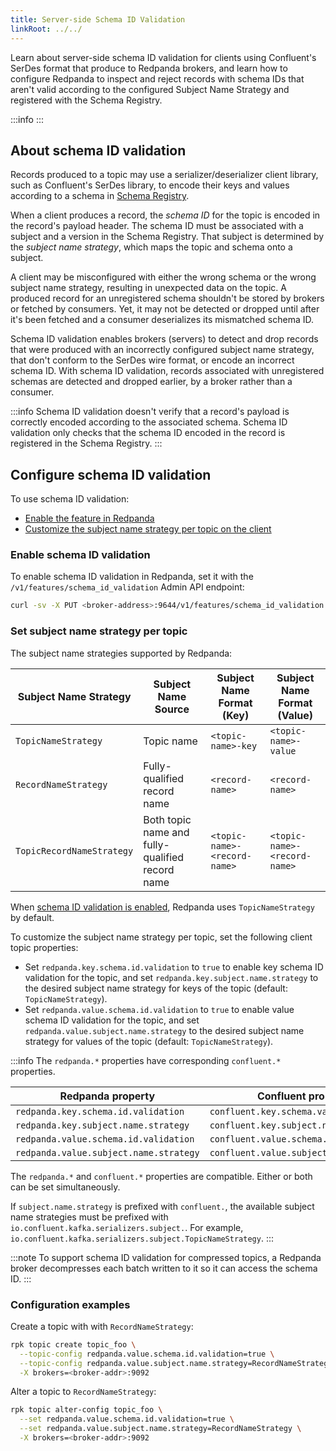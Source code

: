 ```yaml
---
title: Server-side Schema ID Validation
linkRoot: ../../
---
```


<head>
    <meta name="title" content="Server-side Schema ID Validation | Redpanda Docs"/>
    <meta name="description" content="Learn about server-side schema ID validation for clients using Confluent's SerDes format that produce to Redpanda brokers, and learn how to configure Redpanda to inspect and reject records with schema IDs that aren't valid according to the configured Subject Name Strategy and registered with the Schema Registry."/>
    <link rel="canonical" href="https://docs.redpanda.com/manage/schema-registry/" />
</head>


Learn about server-side schema ID validation for clients using Confluent's SerDes format that produce to Redpanda brokers, and learn how to configure Redpanda to inspect and reject records with schema IDs that aren't valid according to the configured Subject Name Strategy and registered with the Schema Registry.

:::info
<EnterpriseLicenseNote frontmatter={frontMatter}/>
:::

## About schema ID validation

Records produced to a topic may use a serializer/deserializer client library, such as Confluent's SerDes library, to encode their keys and values according to a schema in [Schema Registry](../schema-registry).

When a client produces a record, the *schema ID* for the topic is encoded in the record's payload header. 
The schema ID must be associated with a subject and a version in the Schema Registry. That subject is determined by the *subject name strategy*, which maps the topic and schema onto a subject.

A client may be misconfigured with either the wrong schema or the wrong subject name strategy, resulting in unexpected data on the topic. A produced record for an unregistered schema shouldn't be stored by brokers or fetched by consumers. Yet, it may not be detected or dropped until after it's been fetched and a consumer deserializes its mismatched schema ID.


Schema ID validation enables brokers (servers) to detect and drop records that were produced with an incorrectly configured subject name strategy, that don't conform to the SerDes wire format, or encode an incorrect schema ID. With schema ID validation, records associated with unregistered schemas are detected and dropped earlier, by a broker rather than a consumer. 

:::info
Schema ID validation doesn't verify that a record's payload is correctly encoded according to the associated schema. Schema ID validation only checks that the schema ID encoded in the record is registered in the Schema Registry.
:::


## Configure schema ID validation

To use schema ID validation:
- [Enable the feature in Redpanda](#enable-schema-id-validation)
- [Customize the subject name strategy per topic on the client](#set-subject-name-strategy-per-topic)

### Enable schema ID validation

To enable schema ID validation in Redpanda, set it with the `/v1/features/schema_id_validation` Admin API endpoint:

```bash
curl -sv -X PUT <broker-address>:9644/v1/features/schema_id_validation -d '{"state":"active"}'
```

### Set subject name strategy per topic

The subject name strategies supported by Redpanda:

| Subject Name Strategy | Subject Name Source | Subject Name Format (Key) | Subject Name Format (Value) |
|- | - | - | - |
| `TopicNameStrategy` | Topic name | `<topic-name>-key` | `<topic-name>-value` |
| `RecordNameStrategy` | Fully-qualified record name | `<record-name>` | `<record-name>` |
| `TopicRecordNameStrategy` | Both topic name and fully-qualified record name | `<topic-name>-<record-name>` | `<topic-name>-<record-name>`

When [schema ID validation is enabled](#enable-schema-id-validation), Redpanda uses `TopicNameStrategy` by default.

To customize the subject name strategy per topic, set the following client topic properties:

- Set `redpanda.key.schema.id.validation` to `true` to enable key schema ID validation for the topic, and set `redpanda.key.subject.name.strategy` to the desired subject name strategy for keys of the topic (default: `TopicNameStrategy`). 
- Set `redpanda.value.schema.id.validation` to `true` to enable value schema ID validation for the topic, and set `redpanda.value.subject.name.strategy` to the desired subject name strategy for values of the topic (default: `TopicNameStrategy`). 

:::info
The `redpanda.*` properties have corresponding `confluent.*` properties.

| Redpanda property | Confluent property |
| - | - |
| `redpanda.key.schema.id.validation` | `confluent.key.schema.validation` |
| `redpanda.key.subject.name.strategy` | `confluent.key.subject.name.strategy`  |
| `redpanda.value.schema.id.validation` | `confluent.value.schema.validation` |
| `redpanda.value.subject.name.strategy` | `confluent.value.subject.name.strategy` |

The `redpanda.*` and `confluent.*` properties are compatible. Either or both can be set simultaneously.

If `subject.name.strategy` is prefixed with `confluent.`, the available subject name strategies must be prefixed with `io.confluent.kafka.serializers.subject.`. For example, `io.confluent.kafka.serializers.subject.TopicNameStrategy`.
:::

:::note
To support schema ID validation for compressed topics, a Redpanda broker decompresses each batch written to it so it can access the schema ID.
:::

### Configuration examples

Create a topic with with `RecordNameStrategy`:

```bash
rpk topic create topic_foo \
  --topic-config redpanda.value.schema.id.validation=true \
  --topic-config redpanda.value.subject.name.strategy=RecordNameStrategy \
  -X brokers=<broker-addr>:9092
```

Alter a topic to `RecordNameStrategy`:

```bash
rpk topic alter-config topic_foo \
  --set redpanda.value.schema.id.validation=true \
  --set redpanda.value.subject.name.strategy=RecordNameStrategy \
  -X brokers=<broker-addr>:9092
```
